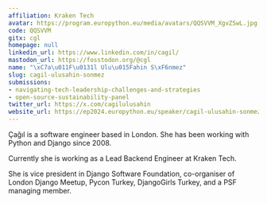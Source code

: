 ```yaml
---
affiliation: Kraken Tech
avatar: https://program.europython.eu/media/avatars/QQSVVM_XgvZSwL.jpg
code: QQSVVM
gitx: cgl
homepage: null
linkedin_url: https://www.linkedin.com/in/cagil/
mastodon_url: https://fosstodon.org/@cgl
name: "\xC7a\u011F\u0131l Ulu\u015Fahin S\xF6nmez"
slug: cagil-ulusahin-sonmez
submissions:
- navigating-tech-leadership-challenges-and-strategies
- open-source-sustainability-panel
twitter_url: https://x.com/cagilulusahin
website_url: https://ep2024.europython.eu/speaker/cagil-ulusahin-sonmez
---
```


Çağıl is a software engineer based in London. She has been working with Python and Django since 2008.

Currently she is working as a Lead Backend Engineer at Kraken Tech.

She is vice president in Django Software Foundation, co-organiser of London Django Meetup, Pycon Turkey, DjangoGirls Turkey, and a PSF managing member.
